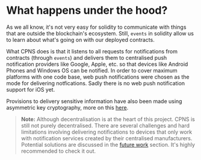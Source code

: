 # What happens under the hood?

As we all know, it's not very easy for solidity to communicate with things that are outside the blockchain's ecosystem. Still, `events` in solidity allow us to learn about what's going on with our deployed contracts.

What CPNS does is that it listens to all requests for notifications from contracts (through `events`) and delivers them to centralised push notification providers like Google, Apple, etc. so that devices like Android Phones and Windows OS can be notified. In order to cover maximum platforms with one code base, web push notifications were chosen as the mode for delivering notfications. Sadly there is no web push notification support for iOS yet.

Provisions to delivery sensitive information have also been made using asymmetric key cryptography, more on this [here](./encrypted-notifications).

> **Note:** Although decentralisation is at the heart of this project. CPNS is still not purely decentralised. There are several challenges and hard limitations involving delivering notifications to devices that only work with notification services created by their centralised manufacturers. Potential solutions are discussed in the [future work](./future-work) section. It's highly recommended to check it out.
